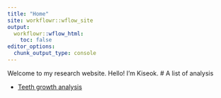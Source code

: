 ```yaml
---
title: "Home"
site: workflowr::wflow_site
output:
  workflowr::wflow_html:
    toc: false
editor_options:
  chunk_output_type: console
---
```


Welcome to my research website.
Hello! I'm Kiseok.
# A list of analysis

* [Teeth growth analysis](teeth.html)
